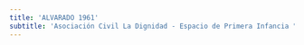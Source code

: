 ```yaml
---
title: 'ALVARADO 1961'
subtitle: 'Asociación Civil La Dignidad - Espacio de Primera Infancia "Barracas una y otra vez"'
---
```



